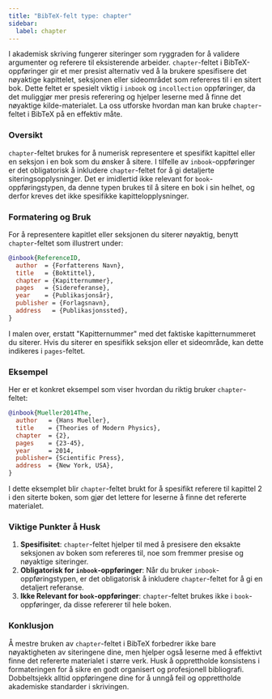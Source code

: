 ```yaml
---
title: "BibTeX-felt type: chapter"
sidebar:
  label: chapter
---
```



I akademisk skriving fungerer siteringer som ryggraden for å validere argumenter og referere til eksisterende arbeider. `chapter`-feltet i BibTeX-oppføringer gir et mer presist alternativ ved å la brukere spesifisere det nøyaktige kapittelet, seksjonen eller sideområdet som refereres til i en sitert bok. Dette feltet er spesielt viktig i `inbook` og `incollection` oppføringer, da det muliggjør mer presis referering og hjelper leserne med å finne det nøyaktige kilde-materialet. La oss utforske hvordan man kan bruke `chapter`-feltet i BibTeX på en effektiv måte.

<CiteDrive />

### Oversikt

`chapter`-feltet brukes for å numerisk representere et spesifikt kapittel eller en seksjon i en bok som du ønsker å sitere. I tilfelle av `inbook`-oppføringer er det obligatorisk å inkludere `chapter`-feltet for å gi detaljerte siteringsopplysninger. Det er imidlertid ikke relevant for `book`-oppføringstypen, da denne typen brukes til å sitere en bok i sin helhet, og derfor kreves det ikke spesifikke kapittelopplysninger.

### Formatering og Bruk

For å representere kapitlet eller seksjonen du siterer nøyaktig, benytt `chapter`-feltet som illustrert under:

```bibtex
@inbook{ReferenceID,
  author  = {Forfatterens Navn},
  title   = {Boktittel},
  chapter = {Kapitternummer},
  pages   = {Sidereferanse},
  year    = {Publikasjonsår},
  publisher = {Forlagsnavn},
  address   = {Publikasjonssted},
}
```

I malen over, erstatt "Kapitternummer" med det faktiske kapitternummeret du siterer. Hvis du siterer en spesifikk seksjon eller et sideområde, kan dette indikeres i `pages`-feltet.

### Eksempel

Her er et konkret eksempel som viser hvordan du riktig bruker `chapter`-feltet:

```bibtex
@inbook{Mueller2014The,
  author   = {Hans Mueller},
  title    = {Theories of Modern Physics},
  chapter  = {2},
  pages    = {23-45},
  year     = 2014,
  publisher= {Scientific Press},
  address  = {New York, USA},
}
```

I dette eksemplet blir `chapter`-feltet brukt for å spesifikt referere til kapittel 2 i den siterte boken, som gjør det lettere for leserne å finne det refererte materialet.

### Viktige Punkter å Husk

1. **Spesifisitet**: `chapter`-feltet hjelper til med å presisere den eksakte seksjonen av boken som refereres til, noe som fremmer presise og nøyaktige siteringer.
2. **Obligatorisk for `inbook`-oppføringer**: Når du bruker `inbook`-oppføringstypen, er det obligatorisk å inkludere `chapter`-feltet for å gi en detaljert referanse.
3. **Ikke Relevant for `book`-oppføringer**: `chapter`-feltet brukes ikke i `book`-oppføringer, da disse refererer til hele boken.

### Konklusjon

Å mestre bruken av `chapter`-feltet i BibTeX forbedrer ikke bare nøyaktigheten av siteringene dine, men hjelper også leserne med å effektivt finne det refererte materialet i større verk. Husk å opprettholde konsistens i formateringen for å sikre en godt organisert og profesjonell bibliografi. Dobbeltsjekk alltid oppføringene dine for å unngå feil og opprettholde akademiske standarder i skrivingen.
